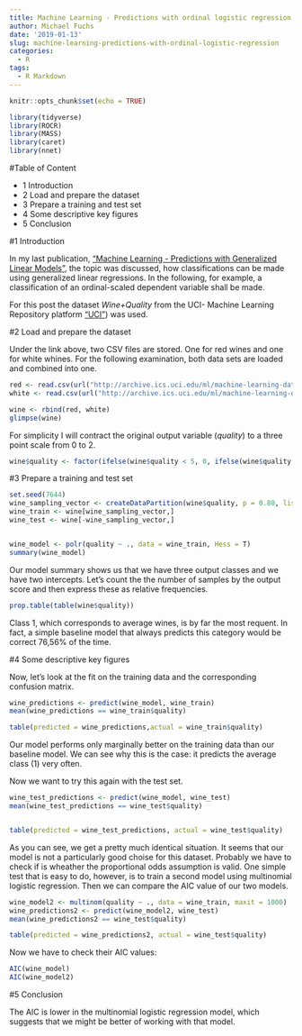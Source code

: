 ```yaml
---
title: Machine Learning - Predictions with ordinal logistic regression
author: Michael Fuchs
date: '2019-01-13'
slug: machine-learning-predictions-with-ordinal-logistic-regression
categories:
  - R
tags:
  - R Markdown
---
```


```r
knitr::opts_chunk$set(echo = TRUE)
```


```r
library(tidyverse)
library(ROCR)
library(MASS)
library(caret)
library(nnet)
```


#Table of Content

+ 1 Introduction
+ 2 Load and prepare the dataset
+ 3 Prepare a training and test set
+ 4 Some descriptive key figures
+ 5 Conclusion


#1 Introduction

In my last publication, ["Machine Learning - Predictions with Generalized Linear Models"](https://michael-fuchs.netlify.com/2019/01/12/machine-learning-predictions-with-generalized-linear-models//), the topic was discussed, how classifications can be made using generalized linear regressions. In the following, for example, a classification of an ordinal-scaled dependent variable shall be made.

For this post the dataset *Wine+Quality* from the UCI- Machine Learning Repository platform ["UCI"](http://archive.ics.uci.edu/ml/machine-learning-databases/wine-quality/)) was used.


#2 Load and prepare the dataset

Under the link above, two CSV files are stored. One for red wines and one for white whines. For the following examination, both data sets are loaded and combined into one.

```r
red <- read.csv(url("http://archive.ics.uci.edu/ml/machine-learning-databases/wine-quality/winequality-red.csv"), sep = ";")
white <- read.csv(url("http://archive.ics.uci.edu/ml/machine-learning-databases/wine-quality/winequality-white.csv"), sep = ";")
```



```r
wine <- rbind(red, white)
glimpse(wine)
```

For simplicity I will contract the original output variable (*quality*) to a three point scale from 0 to 2.

```r
wine$quality <- factor(ifelse(wine$quality < 5, 0, ifelse(wine$quality > 6, 2, 1)))
```


#3 Prepare a training and test set


```r
set.seed(7644)
wine_sampling_vector <- createDataPartition(wine$quality, p = 0.80, list = FALSE)
wine_train <- wine[wine_sampling_vector,]
wine_test <- wine[-wine_sampling_vector,]


wine_model <- polr(quality ~ ., data = wine_train, Hess = T)
summary(wine_model)
```

Our model summary shows us that we have three output classes and we have two intercepts. Let's count the the number of samples by the output score and then express these as relative frequencies.

```r
prop.table(table(wine$quality))
```

Class 1, which corresponds to average wines, is by far the most requent. In fact, a simple baseline model that always predicts this category would be correct 76,56% of the time. 



#4 Some descriptive key figures

Now, let's look at the fit on the training data and the corresponding confusion matrix.


```r
wine_predictions <- predict(wine_model, wine_train)
mean(wine_predictions == wine_train$quality)

table(predicted = wine_predictions,actual = wine_train$quality)
```

Our model performs only marginally better on the training data than our baseline model. We can see why this is the case: it predicts the average class (1) very often. 

Now we want to try this again with the test set.


```r
wine_test_predictions <- predict(wine_model, wine_test)
mean(wine_test_predictions == wine_test$quality)


table(predicted = wine_test_predictions, actual = wine_test$quality)
```

As you can see, we get a pretty much identical situation. It seems that our model is not a particularly good choise for this dataset. Probably we have to check if is wheather the proportional odds assumption is valid. One simple test that is easy to do, however, is to train a second model using multinomial logistic regression. Then we can compare the AIC value of our two models.


```r
wine_model2 <- multinom(quality ~ ., data = wine_train, maxit = 1000)
wine_predictions2 <- predict(wine_model2, wine_test)
mean(wine_predictions2 == wine_test$quality)

table(predicted = wine_predictions2, actual = wine_test$quality)
```


Now we have to check their AIC values:

```r
AIC(wine_model)
AIC(wine_model2)
```


#5 Conclusion

The AIC is lower in the multinomial logistic regression model, which suggests that we might be better of working with that model.

















